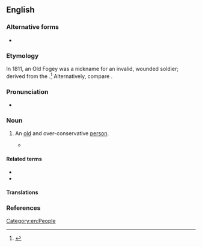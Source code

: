 ==English==

===Alternative forms===
* {{l|en|old fogy}}

===Etymology===
In 1811, an Old Fogey was a nickname for an invalid, wounded soldier; derived from the {{der|en|fr|fougueux||fierce or fiery}}.<ref>{{R:1811 Vulgar Tongue|fogey|url=https://books.google.de/books?id=aadWAAAAcAAJ&hl=it&pg=PT93#v=onepage&q&f=false}}</ref> Alternatively, compare {{m|en|fogey}}.

===Pronunciation===
* {{audio|En-au-old fogey.ogg|Audio (AU)|lang=en}}

===Noun===
{{en-noun|old fogies}}

# {{lb|en|idiomatic}} An [[old]] and over-conservative [[person]].
#* {{quote-book
|lang=en
|year=1922
|author=Sinclair Lewis
|authorlink=Sinclair Lewis
|title=[[s:en:Babbitt|Babbitt]]
|chapter=[[s:en:Babbitt/Chapter_28|28]]
|passage="No; the Athletic. Tell you: Course they're always asking me to join the Union, but I always say, 'No, sir! Nothing doing!' I don't mind the expense but I can't stand all the '''old fogies'''."
}}

====Related terms====
* {{l|en|young fogey}}
* {{l|en|fogey}}

====Translations====
{{trans-see|old and over-conservative person|fogey}}

===References===
<references/>

[[Category:en:People]]
